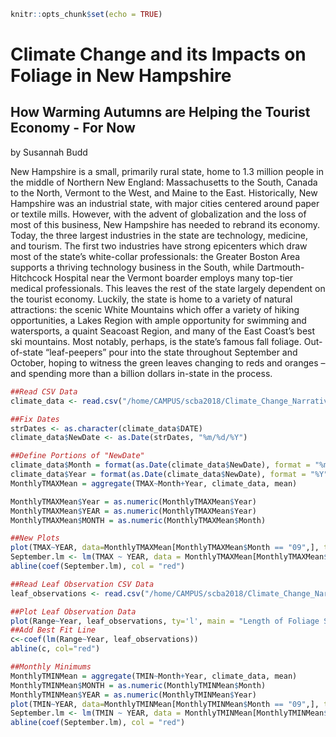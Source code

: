 
```r
knitr::opts_chunk$set(echo = TRUE)
```

# Climate Change and its Impacts on Foliage in New Hampshire
## How Warming Autumns are Helping the Tourist Economy - For Now
by Susannah Budd

New Hampshire is a small, primarily rural state, home to 1.3 million people in the middle of Northern New England: Massachusetts to the South, Canada to the North, Vermont to the West, and Maine to the East. Historically, New Hampshire was an industrial state, with major cities centered around paper or textile mills. However, with the advent of globalization and the loss of most of this business, New Hampshire has needed to rebrand its economy. Today, the three largest industries in the state are technology, medicine, and tourism. The first two industries have strong epicenters which draw most of the state’s white-collar professionals: the Greater Boston Area supports a thriving technology business in the South, while Dartmouth-Hitchcock Hospital near the Vermont boarder employs many top-tier medical professionals. This leaves the rest of the state largely dependent on the tourist economy. Luckily, the state is home to a variety of natural attractions: the scenic White Mountains which offer a variety of hiking opportunities, a Lakes Region with ample opportunity for swimming and watersports, a quaint Seacoast Region, and many of the East Coast’s best ski mountains. Most notably, perhaps, is the state’s famous fall foliage. Out-of-state “leaf-peepers” pour into the state throughout September and October, hoping to witness the green leaves changing to reds and oranges – and spending more than a billion dollars in-state in the process. 

```r
##Read CSV Data
climate_data <- read.csv("/home/CAMPUS/scba2018/Climate_Change_Narratives/student_folders/Budd/susannah_concordnh_data.csv")
```

```r
##Fix Dates
strDates <- as.character(climate_data$DATE)
climate_data$NewDate <- as.Date(strDates, "%m/%d/%Y")
```

```r
##Define Portions of "NewDate"
climate_data$Month = format(as.Date(climate_data$NewDate), format = "%m")
climate_data$Year = format(as.Date(climate_data$NewDate), format = "%Y")
MonthlyTMAXMean = aggregate(TMAX~Month+Year, climate_data, mean)

MonthlyTMAXMean$Year = as.numeric(MonthlyTMAXMean$Year)
MonthlyTMAXMean$YEAR = as.numeric(MonthlyTMAXMean$Year)
MonthlyTMAXMean$MONTH = as.numeric(MonthlyTMAXMean$Month)
```

```r
##New Plots
plot(TMAX~YEAR, data=MonthlyTMAXMean[MonthlyTMAXMean$Month == "09",], ty = 'l', xlim = c(1939, 2019), main = "TMAX for September (degrees Celsius) vs Time (years)", xlab = "Time (years)", ylab = "TMAX for September (degrees Celsius)", col.main = "red", col.lab = "red")
September.lm <- lm(TMAX ~ YEAR, data = MonthlyTMAXMean[MonthlyTMAXMean$Month=="09",])
abline(coef(September.lm), col = "red")
```

```r
##Read Leaf Observation CSV Data
leaf_observations <- read.csv("/home/CAMPUS/scba2018/Climate_Change_Narratives/student_folders/Budd/Leaf-Chart-1-1.csv")
```

```r
##Plot Leaf Observation Data
plot(Range~Year, leaf_observations, ty='l', main = "Length of Foliage Season (days) vs. Year", xlab = "Foliage Season Length (days)", ylab = "Year", col.main = "red", col.lab = "red")
##Add Best Fit Line
c<-coef(lm(Range~Year, leaf_observations))
abline(c, col="red")
```

```r
##Monthly Minimums
MonthlyTMINMean = aggregate(TMIN~Month+Year, climate_data, mean)
MonthlyTMINMean$MONTH = as.numeric(MonthlyTMINMean$Month)
MonthlyTMINMean$YEAR = as.numeric(MonthlyTMINMean$Year)
plot(TMIN~YEAR, data=MonthlyTMINMean[MonthlyTMINMean$Month == "09",], ty = 'l', xlim = c(1939, 2019), main = "TMIN for September (degrees Celsius) vs Time (years)", xlab = "Time (years)", ylab = "TMIN for September (degrees Celsius)", col.main = "red", col.lab = "red")
September.lm <- lm(TMIN ~ YEAR, data = MonthlyTMINMean[MonthlyTMINMean$Month=="09",])
abline(coef(September.lm), col = "red")
```
